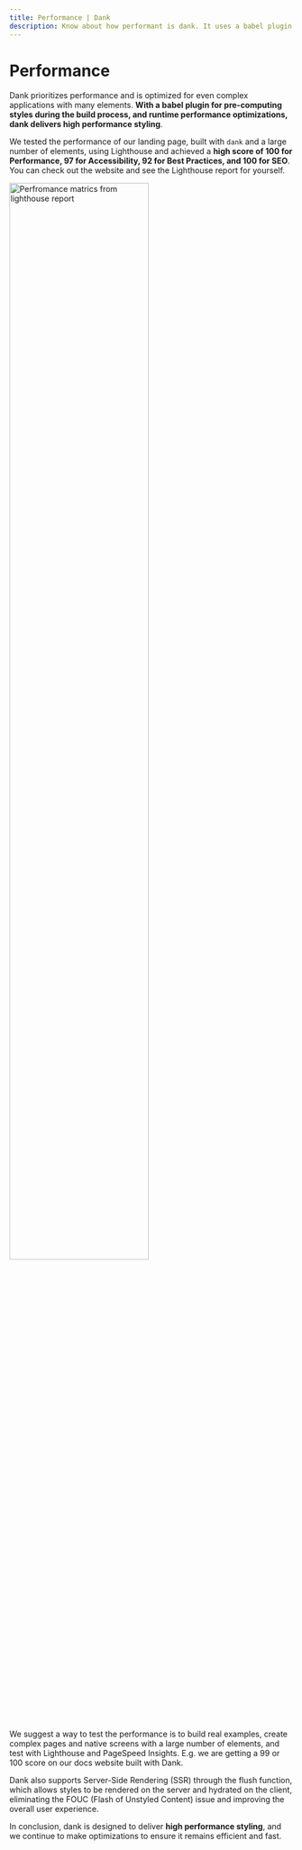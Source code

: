 ```yaml
---
title: Performance | Dank
description: Know about how performant is dank. It uses a babel plugin for pre-computing styles during the build process, and runtime performance optimizations.
---
```



<Meta title="Overview/Performance" />

# Performance

Dank prioritizes performance and is optimized for even complex applications with many elements. **With a babel plugin for pre-computing styles during the build process, and runtime performance optimizations, dank delivers high performance styling**.

We tested the performance of our landing page, built with `dank` and a large number of elements, using Lighthouse and achieved a **high score of 100 for Performance, 97 for Accessibility, 92 for Best Practices, and 100 for SEO**. You can check out the website and see the Lighthouse report for yourself.

<img
  src="/assets/PerformanceScreenshot.png"
  width="70%"
  alt="Perfromance matrics from lighthouse report"
/>

We suggest a way to test the performance is to build real examples, create complex pages and native screens with a large number of elements, and test with Lighthouse and PageSpeed Insights. E.g. we are getting a 99 or 100 score on our docs website built with Dank.

Dank also supports Server-Side Rendering (SSR) through the flush function, which allows styles to be rendered on the server and hydrated on the client, eliminating the FOUC (Flash of Unstyled Content) issue and improving the overall user experience.

In conclusion, dank is designed to deliver **high performance styling**, and we continue to make optimizations to ensure it remains efficient and fast.
